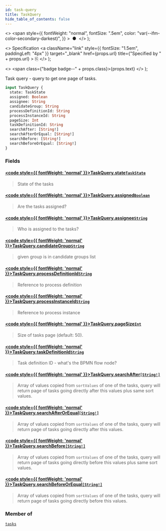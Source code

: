```yaml
---
id: task-query
title: TaskQuery
hide_table_of_contents: false
---
```


  <>
    <span
      style={{
        fontWeight: "normal",
        fontSize: ".5em",
        color: "var(--ifm-color-secondary-darkest)",
      }}
    >
      &nbsp;●&nbsp;
    </span>
  </>
);

  <>
    Specification
    <a
      className="link"
      style={{ fontSize: "1.5em", paddingLeft: "4px" }}
      target="_blank"
      href={props.url}
      title={"Specified by " + props.url}
    >
      ⎘
    </a>
  </>
);

  <>
    <span class={"badge badge--" + props.class}>{props.text}</span>
  </>
);

Task query - query to get one page of tasks.

```graphql
input TaskQuery {
  state: TaskState
  assigned: Boolean
  assignee: String
  candidateGroup: String
  processDefinitionId: String
  processInstanceId: String
  pageSize: Int
  taskDefinitionId: String
  searchAfter: [String!]
  searchAfterOrEqual: [String!]
  searchBefore: [String!]
  searchBeforeOrEqual: [String!]
}
```

### Fields

#### [<code style={{ fontWeight: 'normal' }}>TaskQuery.<b>state</b></code>](#)<Bullet />[`TaskState`](/docs/apis-tools/tasklist-api/enums/task-state) <Badge class="secondary" text="enum"/>

> State of the tasks

#### [<code style={{ fontWeight: 'normal' }}>TaskQuery.<b>assigned</b></code>](#)<Bullet />[`Boolean`](/docs/apis-tools/tasklist-api/scalars/boolean) <Badge class="secondary" text="scalar"/>

> Are the tasks assigned?

#### [<code style={{ fontWeight: 'normal' }}>TaskQuery.<b>assignee</b></code>](#)<Bullet />[`String`](/docs/apis-tools/tasklist-api/scalars/string) <Badge class="secondary" text="scalar"/>

> Who is assigned to the tasks?

#### [<code style={{ fontWeight: 'normal' }}>TaskQuery.<b>candidateGroup</b></code>](#)<Bullet />[`String`](/docs/apis-tools/tasklist-api/scalars/string) <Badge class="secondary" text="scalar"/>

> given group is in candidate groups list

#### [<code style={{ fontWeight: 'normal' }}>TaskQuery.<b>processDefinitionId</b></code>](#)<Bullet />[`String`](/docs/apis-tools/tasklist-api/scalars/string) <Badge class="secondary" text="scalar"/>

> Reference to process definition

#### [<code style={{ fontWeight: 'normal' }}>TaskQuery.<b>processInstanceId</b></code>](#)<Bullet />[`String`](/docs/apis-tools/tasklist-api/scalars/string) <Badge class="secondary" text="scalar"/>

> Reference to process instance

#### [<code style={{ fontWeight: 'normal' }}>TaskQuery.<b>pageSize</b></code>](#)<Bullet />[`Int`](/docs/apis-tools/tasklist-api/scalars/int) <Badge class="secondary" text="scalar"/>

> Size of tasks page (default: 50).

#### [<code style={{ fontWeight: 'normal' }}>TaskQuery.<b>taskDefinitionId</b></code>](#)<Bullet />[`String`](/docs/apis-tools/tasklist-api/scalars/string) <Badge class="secondary" text="scalar"/>

> Task definition ID - what's the BPMN flow node?

#### [<code style={{ fontWeight: 'normal' }}>TaskQuery.<b>searchAfter</b></code>](#)<Bullet />[`[String!]`](/docs/apis-tools/tasklist-api/scalars/string) <Badge class="secondary" text="list"/> <Badge class="secondary" text="scalar"/>

> Array of values copied from `sortValues` of one of the tasks, query will return page of tasks going directly after this values plus same sort values.

#### [<code style={{ fontWeight: 'normal' }}>TaskQuery.<b>searchAfterOrEqual</b></code>](#)<Bullet />[`[String!]`](/docs/apis-tools/tasklist-api/scalars/string) <Badge class="secondary" text="list"/> <Badge class="secondary" text="scalar"/>

> Array of values copied from `sortValues` of one of the tasks, query will return page of tasks going directly after this values.

#### [<code style={{ fontWeight: 'normal' }}>TaskQuery.<b>searchBefore</b></code>](#)<Bullet />[`[String!]`](/docs/apis-tools/tasklist-api/scalars/string) <Badge class="secondary" text="list"/> <Badge class="secondary" text="scalar"/>

> Array of values copied from `sortValues` of one of the tasks, query will return page of tasks going directly before this values plus same sort values.

#### [<code style={{ fontWeight: 'normal' }}>TaskQuery.<b>searchBeforeOrEqual</b></code>](#)<Bullet />[`[String!]`](/docs/apis-tools/tasklist-api/scalars/string) <Badge class="secondary" text="list"/> <Badge class="secondary" text="scalar"/>

> Array of values copied from `sortValues` of one of the tasks, query will return page of tasks going directly before this values.

### Member of

[`tasks`](/docs/apis-tools/tasklist-api/queries/tasks) <Badge class="secondary" text="query"/>
